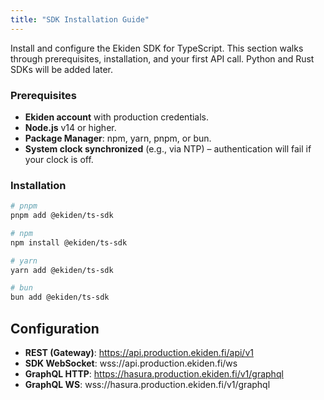 ```yaml
---
title: "SDK Installation Guide"
---
```


Install and configure the Ekiden SDK for TypeScript. This section walks through prerequisites, installation, and your first API call. Python and Rust SDKs will be added later.

### **Prerequisites**

- **Ekiden account** with production credentials.
- **Node.js** v14 or higher.
- **Package Manager**: npm, yarn, pnpm, or bun.
- **System clock synchronized** (e.g., via NTP) – authentication will fail if your clock is off.

### **Installation**

```bash
# pnpm
pnpm add @ekiden/ts-sdk

# npm
npm install @ekiden/ts-sdk

# yarn
yarn add @ekiden/ts-sdk

# bun
bun add @ekiden/ts-sdk
```



## Configuration

- **REST (Gateway)**: https://api.production.ekiden.fi/api/v1
- **SDK WebSocket**: wss://api.production.ekiden.fi/ws
- **GraphQL HTTP**: https://hasura.production.ekiden.fi/v1/graphql
- **GraphQL WS**: wss://hasura.production.ekiden.fi/v1/graphql